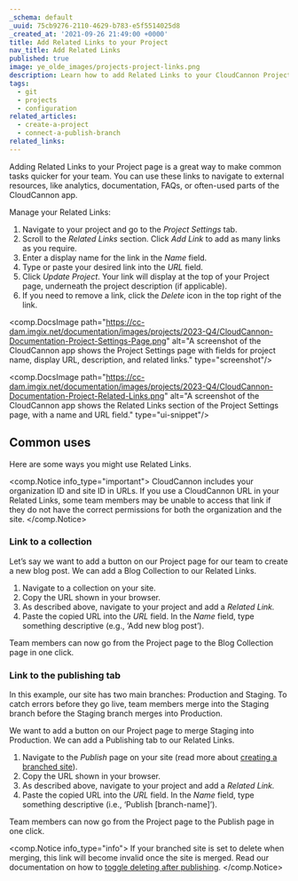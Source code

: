 ```yaml
---
_schema: default
_uuid: 75cb9276-2110-4629-b783-e5f5514025d8
_created_at: '2021-09-26 21:49:00 +0000'
title: Add Related Links to your Project
nav_title: Add Related Links
published: true
image: ye_olde_images/projects-project-links.png
description: Learn how to add Related Links to your CloudCannon Project page.
tags:
  - git
  - projects
  - configuration
related_articles:
  - create-a-project
  - connect-a-publish-branch
related_links:
---
```

Adding Related Links to your Project page is a great way to make common tasks quicker for your team. You can use these links to navigate to external resources, like analytics, documentation, FAQs, or often-used parts of the CloudCannon app.

Manage your Related Links:

1. Navigate to your project and go to the *Project Settings* tab.
2. Scroll to the *Related Links* section. Click *Add Link* to add as many links as you require.
3. Enter a display name for the link in the *Name* field.
4. Type or paste your desired link into the *URL* field.
5. Click *Update Project*. Your link will display at the top of your Project page, underneath the project description (if applicable).
6. If you need to remove a link, click the *Delete* icon in the top right of the link.

<comp.DocsImage path="https://cc-dam.imgix.net/documentation/images/projects/2023-Q4/CloudCannon-Documentation-Project-Settings-Page.png" alt="A screenshot of the CloudCannon app shows the Project Settings page with fields for project name, display URL, description, and related links." type="screenshot"/>

<comp.DocsImage path="https://cc-dam.imgix.net/documentation/images/projects/2023-Q4/CloudCannon-Documentation-Project-Related-Links.png" alt="A screenshot of the CloudCannon app shows the Related Links section of the Project Settings page, with a name and URL field." type="ui-snippet"/>

## Common uses

Here are some ways you might use Related Links.

<comp.Notice info_type="important">
  CloudCannon includes your organization ID and site ID in URLs. If you use a CloudCannon URL in your Related Links, some team members may be unable to access that link if they do not have the correct permissions for both the organization and the site.
</comp.Notice>

### Link to a collection

Let’s say we want to add a button on our Project page for our team to create a new blog post. We can add a Blog Collection to our Related Links.

1. Navigate to a collection on your site.
2. Copy the URL shown in your browser.
3. As described above, navigate to your project and add a *Related Link.*
4. Paste the copied URL into the *URL* field. In the *Name* field, type something descriptive (e.g., ‘Add new blog post’).

Team members can now go from the Project page to the Blog Collection page in one click.

### Link to the publishing tab

In this example, our site has two main branches: Production and Staging. To catch errors before they go live, team members merge into the Staging branch before the Staging branch merges into Production.

We want to add a button on our Project page to merge Staging into Production. We can add a Publishing tab to our Related Links.

1. Navigate to the *Publish* page on your site (read more about [creating a branched site](/documentation/articles/create-a-project/)).
2. Copy the URL shown in your browser.
3. As described above, navigate to your project and add a *Related Link.*
4. Paste the copied URL into the *URL* field. In the *Name* field, type something descriptive (i.e., ‘Publish \[branch-name\]’).

Team members can now go from the Project page to the Publish page in one click.

<comp.Notice info_type="info">
  If your branched site is set to delete when merging, this link will become invalid once the site is merged. Read our documentation on how to <a rel="noopener noreferrer" href="https://cloudcannon.com/documentation/articles/connect-a-publish-branch/#delete-after-publish">toggle deleting after publishing</a>.
</comp.Notice>